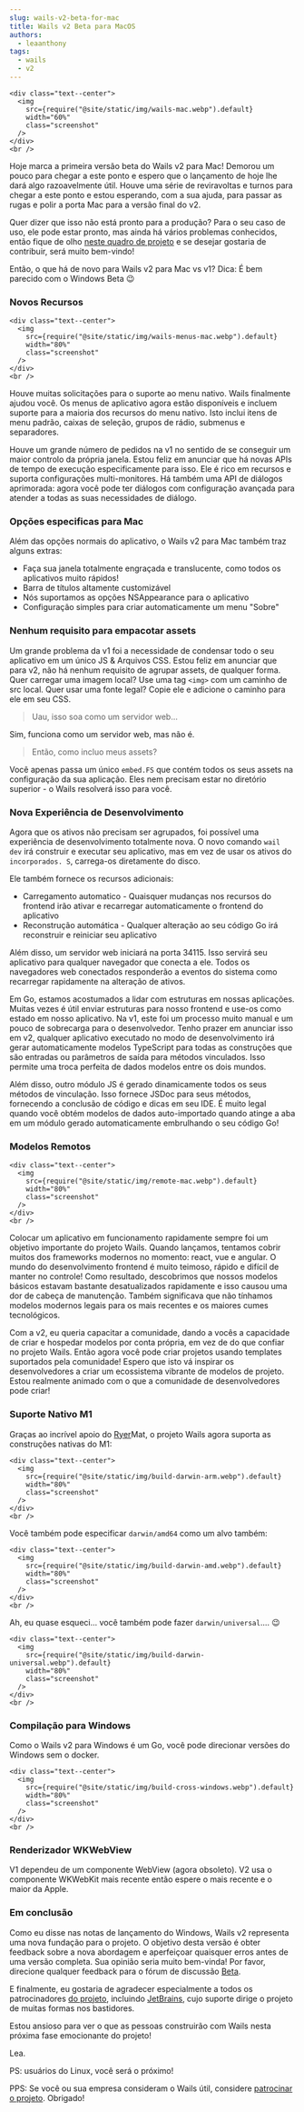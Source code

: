 ```yaml
---
slug: wails-v2-beta-for-mac
title: Wails v2 Beta para MacOS
authors:
  - leaanthony
tags:
  - wails
  - v2
---
```


```mdx-code-block
<div class="text--center">
  <img
    src={require("@site/static/img/wails-mac.webp").default}
    width="60%"
    class="screenshot"
  />
</div>
<br />
```

Hoje marca a primeira versão beta do Wails v2 para Mac! Demorou um pouco para chegar a este ponto e espero que o lançamento de hoje lhe dará algo razoavelmente útil. Houve uma série de reviravoltas e turnos para chegar a este ponto e estou esperando, com a sua ajuda, para passar as rugas e polir a porta Mac para a versão final do v2.

Quer dizer que isso não está pronto para a produção? Para o seu caso de uso, ele pode estar pronto, mas ainda há vários problemas conhecidos, então fique de olho [neste quadro de projeto](https://github.com/milselarch/wails/projects/7) e se desejar gostaria de contribuir, será muito bem-vindo!

Então, o que há de novo para Wails v2 para Mac vs v1? Dica: É bem parecido com o Windows Beta :wink:

### Novos Recursos

```mdx-code-block
<div class="text--center">
  <img
    src={require("@site/static/img/wails-menus-mac.webp").default}
    width="80%"
    class="screenshot"
  />
</div>
<br />
```

Houve muitas solicitações para o suporte ao menu nativo. Wails finalmente ajudou você. Os menus de aplicativo agora estão disponíveis e incluem suporte para a maioria dos recursos do menu nativo. Isto inclui itens de menu padrão, caixas de seleção, grupos de rádio, submenus e separadores.

Houve um grande número de pedidos na v1 no sentido de se conseguir um maior controlo da própria janela. Estou feliz em anunciar que há novas APIs de tempo de execução especificamente para isso. Ele é rico em recursos e suporta configurações multi-monitores. Há também uma API de diálogos aprimorada: agora você pode ter diálogos com configuração avançada para atender a todas as suas necessidades de diálogo.

### Opções especificas para Mac

Além das opções normais do aplicativo, o Wails v2 para Mac também traz alguns extras:

- Faça sua janela totalmente engraçada e translucente, como todos os aplicativos muito rápidos!
- Barra de títulos altamente customizável
- Nós suportamos as opções NSAppearance para o aplicativo
- Configuração simples para criar automaticamente um menu "Sobre"

### Nenhum requisito para empacotar assets

Um grande problema da v1 foi a necessidade de condensar todo o seu aplicativo em um único JS & Arquivos CSS. Estou feliz em anunciar que para v2, não há nenhum requisito de agrupar assets, de qualquer forma. Quer carregar uma imagem local? Use uma tag `<img>` com um caminho de src local. Quer usar uma fonte legal? Copie ele e adicione o caminho para ele em seu CSS.

> Uau, isso soa como um servidor web...

Sim, funciona como um servidor web, mas não é.

> Então, como incluo meus assets?

Você apenas passa um único `embed.FS` que contém todos os seus assets na configuração da sua aplicação. Eles nem precisam estar no diretório superior - o Wails resolverá isso para você.

### Nova Experiência de Desenvolvimento

Agora que os ativos não precisam ser agrupados, foi possível uma experiência de desenvolvimento totalmente nova. O novo comando `wail dev` irá construir e executar seu aplicativo, mas em vez de usar os ativos do `incorporados. S`, carrega-os diretamente do disco.

Ele também fornece os recursos adicionais:

- Carregamento automatico - Quaisquer mudanças nos recursos do frontend irão ativar e recarregar automaticamente o frontend do aplicativo
- Reconstrução automática - Qualquer alteração ao seu código Go irá reconstruir e reiniciar seu aplicativo

Além disso, um servidor web iniciará na porta 34115. Isso servirá seu aplicativo para qualquer navegador que conecta a ele. Todos os navegadores web conectados responderão a eventos do sistema como recarregar rapidamente na alteração de ativos.

Em Go, estamos acostumados a lidar com estruturas em nossas aplicações. Muitas vezes é útil enviar estruturas para nosso frontend e use-os como estado em nosso aplicativo. Na v1, este foi um processo muito manual e um pouco de sobrecarga para o desenvolvedor. Tenho prazer em anunciar isso em v2, qualquer aplicativo executado no modo de desenvolvimento irá gerar automaticamente modelos TypeScript para todas as construções que são entradas ou parâmetros de saída para métodos vinculados. Isso permite uma troca perfeita de dados modelos entre os dois mundos.

Além disso, outro módulo JS é gerado dinamicamente todos os seus métodos de vinculação. Isso fornece JSDoc para seus métodos, fornecendo a conclusão de código e dicas em seu IDE. É muito legal quando você obtém modelos de dados auto-importado quando atinge a aba em um módulo gerado automaticamente embrulhando o seu código Go!

### Modelos Remotos

```mdx-code-block
<div class="text--center">
  <img
    src={require("@site/static/img/remote-mac.webp").default}
    width="80%"
    class="screenshot"
  />
</div>
<br />
```

Colocar um aplicativo em funcionamento rapidamente sempre foi um objetivo importante do projeto Wails. Quando lançamos, tentamos cobrir muitos dos frameworks modernos no momento: react, vue e angular. O mundo do desenvolvimento frontend é muito teimoso, rápido e difícil de manter no controle! Como resultado, descobrimos que nossos modelos básicos estavam bastante desatualizados rapidamente e isso causou uma dor de cabeça de manutenção. Também significava que não tínhamos modelos modernos legais para os mais recentes e os maiores cumes tecnológicos.

Com a v2, eu queria capacitar a comunidade, dando a vocês a capacidade de criar e hospedar modelos por conta própria, em vez de do que confiar no projeto Wails. Então agora você pode criar projetos usando templates suportados pela comunidade! Espero que isto vá inspirar os desenvolvedores a criar um ecossistema vibrante de modelos de projeto. Estou realmente animado com o que a comunidade de desenvolvedores pode criar!

### Suporte Nativo M1

Graças ao incrível apoio do [Ryer](https://github.com/matryer/)Mat, o projeto Wails agora suporta as construções nativas do M1:

```mdx-code-block
<div class="text--center">
  <img
    src={require("@site/static/img/build-darwin-arm.webp").default}
    width="80%"
    class="screenshot"
  />
</div>
<br />
```

Você também pode especificar `darwin/amd64` como um alvo também:

```mdx-code-block
<div class="text--center">
  <img
    src={require("@site/static/img/build-darwin-amd.webp").default}
    width="80%"
    class="screenshot"
  />
</div>
<br />
```

Ah, eu quase esqueci... você também pode fazer `darwin/universal`.... :wink:

```mdx-code-block
<div class="text--center">
  <img
    src={require("@site/static/img/build-darwin-universal.webp").default}
    width="80%"
    class="screenshot"
  />
</div>
<br />
```

### Compilação para Windows

Como o Wails v2 para Windows é um Go, você pode direcionar versões do Windows sem o docker.

```mdx-code-block
<div class="text--center">
  <img
    src={require("@site/static/img/build-cross-windows.webp").default}
    width="80%"
    class="screenshot"
  />
</div>
<br />
```

### Renderizador WKWebView

V1 dependeu de um componente WebView (agora obsoleto). V2 usa o componente WKWebKit mais recente então espere o mais recente e o maior da Apple.

### Em conclusão

Como eu disse nas notas de lançamento do Windows, Wails v2 representa uma nova fundação para o projeto. O objetivo desta versão é obter feedback sobre a nova abordagem e aperfeiçoar quaisquer erros antes de uma versão completa. Sua opinião seria muito bem-vinda! Por favor, direcione qualquer feedback para o fórum de discussão [Beta](https://github.com/milselarch/wails/discussions/828).

E finalmente, eu gostaria de agradecer especialmente a todos os patrocinadores [do projeto](/credits#sponsors), incluindo [JetBrains](https://www.jetbrains.com?from=Wails), cujo suporte dirige o projeto de muitas formas nos bastidores.

Estou ansioso para ver o que as pessoas construirão com Wails nesta próxima fase emocionante do projeto!

Lea.

PS: usuários do Linux, você será o próximo!

PPS: Se você ou sua empresa consideram o Wails útil, considere [patrocinar o projeto](https://github.com/sponsors/leaanthony). Obrigado!
